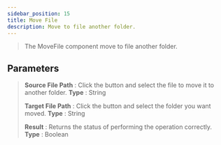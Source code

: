 ```yaml
---
sidebar_position: 15
title: Move File
description: Move to file another folder.
---
```

> The MoveFile component move to file another folder.

## Parameters

> **Source File Path** : Click the button and select the file to move it to another folder. **Type** : String
>
> **Target File Path** : Click the button and select the folder you want moved. **Type** : String
>
> **Result** : Returns the status of performing the operation correctly. **Type** : Boolean
